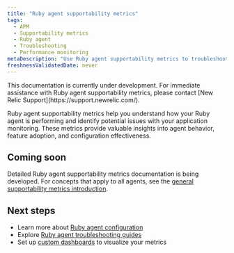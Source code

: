 ```yaml
---
title: "Ruby agent supportability metrics"
tags:
  - APM
  - Supportability metrics
  - Ruby agent
  - Troubleshooting
  - Performance monitoring
metaDescription: "Use Ruby agent supportability metrics to troubleshoot performance issues, validate configuration, and monitor agent health in your applications."
freshnessValidatedDate: never
---
```


<Callout variant="important">
  This documentation is currently under development. For immediate assistance with Ruby agent supportability metrics, please contact [New Relic Support](https://support.newrelic.com/).
</Callout>

Ruby agent supportability metrics help you understand how your Ruby agent is performing and identify potential issues with your application monitoring. These metrics provide valuable insights into agent behavior, feature adoption, and configuration effectiveness.

## Coming soon

Detailed Ruby agent supportability metrics documentation is being developed. For concepts that apply to all agents, see the [general supportability metrics introduction](/docs/apm/supportability-metrics/introduction).

## Next steps

* Learn more about [Ruby agent configuration](/docs/apm/agents/ruby-agent/configuration/ruby-agent-configuration)
* Explore [Ruby agent troubleshooting guides](/docs/apm/agents/ruby-agent/troubleshooting)
* Set up [custom dashboards](/docs/query-your-data/explore-query-data/dashboards/introduction-dashboards) to visualize your metrics
